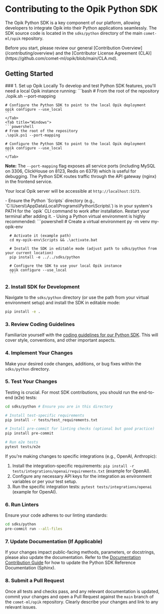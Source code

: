 # Contributing to the Opik Python SDK

The Opik Python SDK is a key component of our platform, allowing developers to integrate Opik into their Python applications seamlessly. The SDK source code is located in the `sdks/python` directory of the main `comet-ml/opik` repository.

<Tip>
  Before you start, please review our general [Contribution Overview](/contributing/overview) and the [Contributor
  License Agreement (CLA)](https://github.com/comet-ml/opik/blob/main/CLA.md).
</Tip>

## Getting Started

<Steps>
  ### 1. Set up Opik Locally
  To develop and test Python SDK features, you'll need a local Opik instance running:

  <Tabs>
    <Tab title="Linux/Mac">
    ```bash
    # From the root of the repository
    ./opik.sh --port-mapping

    # Configure the Python SDK to point to the local Opik deployment
    opik configure --use_local
    ```
    </Tab>
    <Tab title="Windows">
    ```powershell
    # From the root of the repository
    .\opik.ps1 --port-mapping

    # Configure the Python SDK to point to the local Opik deployment
    opik configure --use_local
    ```
    </Tab>
  </Tabs>

  **Note:** The `--port-mapping` flag exposes all service ports (including MySQL on 3306, ClickHouse on 8123, Redis on 6379) which is useful for debugging. The Python SDK routes traffic through the API gateway (nginx) in the frontend service.

  Your local Opik server will be accessible at `http://localhost:5173`.

  <Tip title="Windows Users">
    - Ensure the Python `Scripts` directory (e.g., `C:\Users\<name>\AppData\Local\Programs\Python<version>\Scripts\`) is in your system's PATH for the `opik` CLI command to work after installation. Restart your terminal after adding it.
    - Using a Python virtual environment is highly recommended:
      ```powershell
      # Create a virtual environment
      py -m venv my-opik-env
      
      # Activate it (example path)
      cd my-opik-env\Scripts && .\activate.bat
      
      # Install the SDK in editable mode (adjust path to sdks/python from your current location)
      pip install -e ../../sdks/python 
      
      # Configure the SDK to use your local Opik instance
      opik configure --use_local
      ```
  </Tip>

### 2. Install SDK for Development

Navigate to the `sdks/python` directory (or use the path from your virtual environment setup) and install the SDK in editable mode:

```bash
pip install -e .
```

### 3. Review Coding Guidelines

Familiarize yourself with the [coding guidelines for our Python SDK](https://github.com/comet-ml/opik/blob/main/sdks/python/README.md). This will cover style, conventions, and other important aspects.

### 4. Implement Your Changes

Make your desired code changes, additions, or bug fixes within the `sdks/python` directory.

### 5. Test Your Changes

Testing is crucial. For most SDK contributions, you should run the end-to-end (e2e) tests:

```bash
cd sdks/python # Ensure you are in this directory

# Install test-specific requirements
pip install -r tests/test_requirements.txt

# Install pre-commit for linting checks (optional but good practice)
pip install pre-commit

# Run e2e tests
pytest tests/e2e
```

If you're making changes to specific integrations (e.g., OpenAI, Anthropic):

1. Install the integration-specific requirements: `pip install -r tests/integrations/openai/requirements.txt` (example for OpenAI).
2. Configure any necessary API keys for the integration as environment variables or per your test setup.
3. Run the specific integration tests: `pytest tests/integrations/openai` (example for OpenAI).

### 6. Run Linters

Ensure your code adheres to our linting standards:

```bash
cd sdks/python
pre-commit run --all-files
```

### 7. Update Documentation (If Applicable)

If your changes impact public-facing methods, parameters, or docstrings, please also update the documentation. Refer to the [Documentation Contribution Guide](/contributing/guides/documentation) for how to update the Python SDK Reference Documentation (Sphinx).

### 8. Submit a Pull Request

Once all tests and checks pass, and any relevant documentation is updated, commit your changes and open a Pull Request against the `main` branch of the `comet-ml/opik` repository. Clearly describe your changes and link to any relevant issues.

</Steps>
